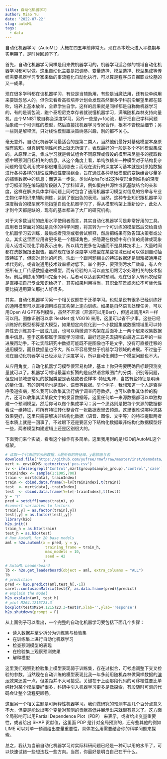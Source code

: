 ```yaml
---
title: 自动化机器学习
author: Miao Yu
date: '2022-07-22'
slug: autoML
tags:
  - data
---
```


自动化机器学习（AutoML）大概在四五年前非常火，现在基本熄火进入平稳期与实用期了，是时候回顾下了。

首先，自动化机器学习同样是用来做机器学习的，机器学习适合做的领域自动化机器学习都可以做。这里自动化主要是把调参、变量选择、模型选择、模型集成等传统需要机器学习专家来做的事流程化自动化执行，可以算是程序员自掘职业坟墓的又一成果。

现在很多学科都在谈机器学习，有些是当辅助用，有些是当魔法用，还有些单纯用来要饭忽悠人的。但你去看看高校培养计划会发现虽然很多学科前沿展望里都在鼓吹，培养上基本放羊，全靠学生自学。这样的后果就是同样都是自称做机器学习的，有的是调包流，跑个泰坦尼克幸存者就说懂机器学习，满嘴随机森林支持向量机，走个MNIST敢自称会深度学习。另外一些是y=f(x)流，精于把自己学科问题抽象成一个可训练的模型，然后直接找机器学习专家合作，根本不管模型细节；另一些则是解释流，只对线性模型跟决策树感兴趣，别的都不关心。

毫无意外，自动化机器学习最适合的是第二类人，当然他们最好对基础模型本身原理有感知。但真到预测性问题上就无所谓了，表现最好的一般是多个不同模型集成的。从原理上说，集成学习就是尝试组合不同原理或假设的模型来尽量多的攫取数据中跟预测目标相关的信息。从这个角度上看，单纯依赖某一种模型对于结构复杂问题的信息利用效率都很难高到哪去；而现在流行的深度学习基本就是对原始数据进行各种各样的线性或非线性变换组合，旨在通过各种基础模型的变换组合尽量多的捕集数据中的信息；而更进一步说，类似AlphaFold2这种变形金刚结构的深度学习框架则在编码器阶段融入了学科知识，例如蛋白共源性或氨基酸结合的亲和度，这样在解决具体学科问题上同时包含了通用机器学习模型对信息的穷举与专业生物化学知识来辅助训练，达到了很出色的表现。当然，这种专业知识跟机器学习深度融合的模型就不能指望自动化机器学习了，得从模型构架上重新设计，此处人才到今天都是缺的，现有的基本都进了大厂的研究机构。

对于大多数当前的应用水平使用者而言，其实自动化机器学习是非常好用的工具。应用者日常面对的就是具体的科学问题，将其转为一个可训练的模型然后交给自动化机器学习去训练，最后或者预测或者尝试解释，然后把结果有效告知决策者或公众。其实这里面应用者更多是一个翻译角色，把隐藏在数据中有价值的规律或现象用人话或可视化手段表示出来，所以精力更多在沟通而不是具体技术上，大量时间都在洗数据跟出报告。虽然现在很多深度学习模型在某些领域已经可以做到自动抽取特征了，但面对具体的问题，洗出一个跟问题相关的特征数据还是很难被通用技术代劳的，或者说通用技术效率相对低下。举个例子，要预测污水厂效率，有人会把所有工厂传感数据送进模型，而有经验的人可以直接用跟污水处理相关的技术指标，前后训练用的时间完全不同，后者可以达到实时预测。现在很多人转码农经常是直接把自己专业知识给扔了，其实如果利用得当，其职业前景或岗位不可替代性要比搞通用算法那批人好很多。

其实，自动化机器学习另一个相关议题在于迁移学习。也就是说有很多已经训练好的通用模型可以直接调用或在其构架上定向训练。如果是自然语言处理任务，可以用Open AI GPT系列模型，虽然不开源（开源可以用Bert），但通过调用API一样可以用。图像识别可以拿 ResNet 或 VGG16 来用，这里可以省不少事。这些已经训练好的模型都算是大模型，如果想定向优化到一个小数据集或数据领域里可以特异性去训练其中一层或几层，也可以稍微调下构架在后面补上一两个层来收集数据集中信息，鉴于这些都属于深度学习领域，最好还是先去搞明白最近三五年的一些进展再动手。不过实际研究中数据可能既不是图像也不是文字，没有可直接迁移的通用模型，而且数据量也不大，所以不容易受益于机器学习领域的进展。不过鉴于现在自动化机器学习已经涉及了深度学习，所以自动化训练一个模型问题也不大。

从应用角度，自动化机器学习模型很容易构建，基本上你只需要明确目标跟预测变量就可以了。机器学习领域最喜欢折腾的是自然语言跟图片的分类、识别等问题，但应用领域更常见的数据类型是表格或者说样本-特征矩阵，当然有些特征是明确的量化值，有的则可能也是图片、语音等数据。举个例子，我想知道一个人是否得呼吸道疾病，那么我可以收集其流行病学调查问卷数据，也可以收集其体检的胸片，还可以收集其读某段文字的发音数据等。这里任何单一来源数据都可以单独构建一个预测模型，然后你可以做个集成学习；另一个思路则是把每个来源的数据都看成一组特征，将所有特征转化整合在一张数据表里去预测。这里很难说哪种思路效果更好，这里只需要解决非结构化数据（语音、图像、文字等）的特征提取两者在本质上就是一回事了，不过眼下还是要区分下结构化数据跟非结构化数据模型好一些，两者模型构建逻辑上还是区别很大的。

下面我们来个实战，看看这个操作有多简单。这里我用到的是H2O的AutoML这个框架。

```r
# 读取一个代谢组学示例数据，x是所有的特征峰，y是肺癌与否
download.file('https://github.com/yufree/rmwf/raw/master/inst/demodata/untarget/MTBLS28posmzrt.csv','pos.csv')
mzrt <- enviGCMS::getmzrtcsv('pos.csv')
lv <- ifelse(grepl('Control',mzrt$group$sample_group),'control','case')
trainIndex <- sample(1:1005,700)
train <- mzrt$data[, trainIndex]
train <- cbind.data.frame(Y=lv[trainIndex],t(train))
test  <- mzrt$data[,-trainIndex]
test  <- cbind.data.frame(Y=lv[-trainIndex],t(test))
y = 'Y'
pred = setdiff(names(train), y)
#convert variables to factors
train[,y] = as.factor(train[,y])
test[,y] = as.factor(test[,y])
library(h2o)
h2o.init()
train_h = as.h2o(train)
test_h = as.h2o(test)
# Run AutoML for 20 base models
aml = h2o.automl(x = pred, y = y,
                  training_frame = train_h,
                  max_models = 10,
                  seed = 42
                 )
# AutoML Leaderboard
lb <- h2o.get_leaderboard(object = aml, extra_columns = "ALL")
lb
# prediction
pred <- h2o.predict(aml,test_h[,-1])
caret::confusionMatrix(test$Y, as.data.frame(pred)$predict)
# explain the model
h2o.explain(aml, test_h)
# plot M264.1215T23.3
boxplot(test$M264.1215T23.3~test$Y,xlab='',ylab='response')
h2o.shutdown(prompt = F)
```

从上面例子可以看出，一个完整的自动化机器学习要包括下面几个步骤：

- 读入数据并至少拆分为训练集与检验集
- 在训练集上进行自动化机器学习
- 检查预测模型的表现
- 在检验集上观察预测效果
- 解释模型

这里我们观察到检验集上模型表现弱于训练集，存在过拟合，可考虑调整下交叉检验的参数。当然现在自动训练的模型表现比我一年多前用随机森林做同样数据的[演示](https://yufree.cn/cn/2021/03/07/demo-ml-metabolomics/)效果还差一点，但差距并不大可接受。关键在于上面那段代码的可移植性要比单纯针对某个模型要好很多，科研中引入机器学习更多是做探索，有段随时可测的代码会让整个流程更顺畅。

这里另一个相关主题是可解释性机器学习。我们做研究的预测率高几个百分点意义不大，但要是能说出哪个变量对预测的贡献高低并展示出来就很有意义了。这方面全局影响可以用Partial Dependence Plot（PDP） 来表示，或者给出变量重要性，或者给出 SHAP 贡献值，这里面 PDP 是针对全局预测的，还有些其他的例如 LIME 可以对单一预测给出变量重要性，具体怎么用需要结合你的科学问题来探索。

总之，我认为当前自动化机器学习对实际科研问题已经是一种可以用的水平了，可以快速试错一些想法找一些方向。当然，你最好是明白自己在干什么。

